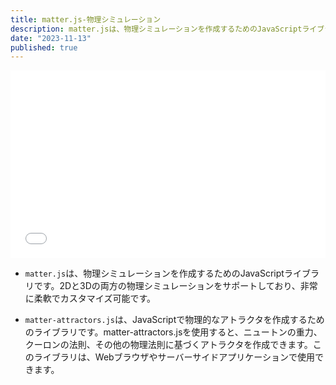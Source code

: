 ```yaml
---
title: matter.js-物理シミュレーション
description: matter.jsは、物理シミュレーションを作成するためのJavaScriptライブラリです。2Dと3Dの両方の物理シミュレーションをサポートしており、非常に柔軟でカスタマイズ可能です。
date: "2023-11-13"
published: true
---
```


<iframe width="100%" height="300" src="//jsfiddle.net/prodouga/2asdp85g/23/embedded/result/" allowfullscreen="allowfullscreen" allowpaymentrequest frameborder="0"></iframe>


- `matter.js`は、物理シミュレーションを作成するためのJavaScriptライブラリです。2Dと3Dの両方の物理シミュレーションをサポートしており、非常に柔軟でカスタマイズ可能です。

- `matter-attractors.js`は、JavaScriptで物理的なアトラクタを作成するためのライブラリです。matter-attractors.jsを使用すると、ニュートンの重力、クーロンの法則、その他の物理法則に基づくアトラクタを作成できます。このライブラリは、Webブラウザやサーバーサイドアプリケーションで使用できます。

